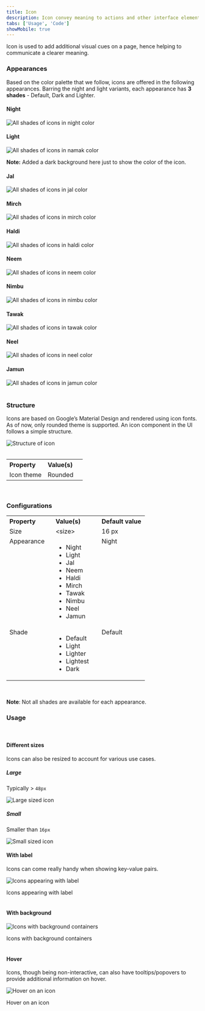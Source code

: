 ```yaml
---
title: Icon
description: Icon convey meaning to actions and other interface elements.
tabs: ['Usage', 'Code']
showMobile: true
---
```


Icon is used to add additional visual cues on a page, hence helping to communicate a clearer meaning.

### Appearances
Based on the color palette that we follow, icons are offered in the following appearances. Barring the night and light variants, each appearance has **3 shades** - Default, Dark and Lighter.

#### Night
![All shades of icons in night color](./images/icons-2.png)
<br/>

#### Light
![All shades of icons in namak color](./images/icons-3.png)

**Note:** Added a dark background here just to show the color of the icon.
<br/>

#### Jal
![All shades of icons in jal color](./images/icons-4.png)
<br/>

#### Mirch
![All shades of icons in mirch color](./images/icons-5.png)
<br/>

#### Haldi
![All shades of icons in haldi color](./images/icons-6.png)
<br/>

#### Neem
![All shades of icons in neem color](./images/icons-7.png)
<br/>

#### Nimbu
![All shades of icons in nimbu color](./images/icons-8.png)
<br/>

#### Tawak
![All shades of icons in tawak color](./images/icons-9.png)
<br/>

#### Neel
![All shades of icons in neel color](./images/icons-10.png)
<br/>

#### Jamun
![All shades of icons in jamun color](./images/icons-11.png)
<br/>
<br/>

### Structure
Icons are based on Google’s Material Design and rendered using icon fonts. As of now, only rounded theme is supported. An icon component in the UI follows a simple structure. 

![Structure of icon](./images/icons-1.png)
<br/>
<br/>

<table style="width: 100%">
  <tbody>
    <tr>
      <th style="width:50%; text-align: left;">Property</th>
      <th style="width:50%; text-align: left;">Value(s)</th>
    </tr>
    <tr style="vertical-align: top">
      <td>Icon theme</td>
      <td>Rounded</td>
    </tr>
  </tbody>
</table>
<br/>

### Configurations
<table style="width: 100%">
  <tbody>
    <tr>
      <th style="width:33%; text-align: left;">Property</th>
      <th style="width:33%; text-align: left;">Value(s)</th>
      <th style="width:33%; text-align: left;">Default value</th>
    </tr>
    <tr style="vertical-align: top">
      <td>Size</td>
      <td>&#60;size&#62;</td>
      <td>16 px</td>
    </tr>
    <tr style="vertical-align: top">
      <td>Appearance</td>
      <td>
          <ul>
              <li>Night</li>
              <li>Light</li>
              <li>Jal</li>
              <li>Neem</li>
              <li>Haldi</li>
              <li>Mirch</li>
              <li>Tawak</li>
              <li>Nimbu</li>
              <li>Neel</li>
              <li>Jamun</li>
          </ul>
      </td>
      <td>Night</td>
    </tr>
    <tr style="vertical-align: top">
      <td>Shade</td>
      <td>
          <ul>
              <li>Default</li>
              <li>Light</li>
              <li>Lighter</li>
              <li>Lightest</li>
              <li>Dark</li>
          </ul>
      </td>
      <td>Default</td>
    </tr>
  </tbody>
</table>
<br/>

**Note**: Not all shades are available for each appearance.
<br/>

### Usage
<br/>

#### Different sizes
Icons can also be resized to account for various use cases.

##### Large
Typically > `48px`

![Large sized icon](./images/icons-12.png)
<br/>

##### Small
Smaller than `16px`

![Small sized icon](./images/icons-13.png)
<br/>

#### With label
Icons can come really handy when showing key-value pairs.

![Icons appearing with label](./images/icons-14.png)
<Caption> Icons appearing with label </Caption>
<br/>
<br/>

#### With background

![Icons with background containers](./images/icons-15.png)
<Caption> Icons with background containers </Caption>
<br/>
<br/>

#### Hover
Icons, though being non-interactive, can also have tooltips/popovers to provide additional information on hover.

![Hover on an icon](./images/icons-16.png)
<Caption> Hover on an icon </Caption>
<br/>
<br/>